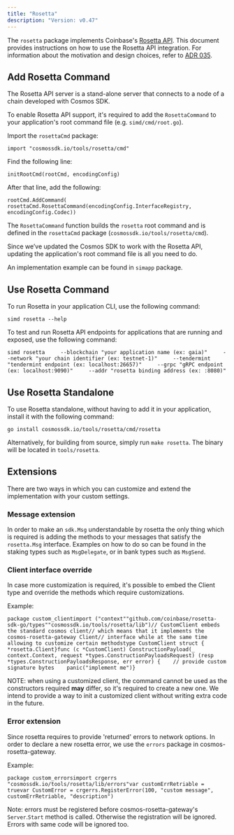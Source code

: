 ```yaml
---
title: "Rosetta"
description: "Version: v0.47"
---
```


The `rosetta` package implements Coinbase's [Rosetta API](https://www.rosetta-api.org). This document provides instructions on how to use the Rosetta API integration. For information about the motivation and design choices, refer to [ADR 035](https://docs.cosmos.network/main/architecture/adr-035-rosetta-api-support).

## Add Rosetta Command[​](#add-rosetta-command "Direct link to Add Rosetta Command")

The Rosetta API server is a stand-alone server that connects to a node of a chain developed with Cosmos SDK.

To enable Rosetta API support, it's required to add the `RosettaCommand` to your application's root command file (e.g. `simd/cmd/root.go`).

Import the `rosettaCmd` package:

```
import "cosmossdk.io/tools/rosetta/cmd"
```

Find the following line:

```
initRootCmd(rootCmd, encodingConfig)
```

After that line, add the following:

```
rootCmd.AddCommand(  rosettaCmd.RosettaCommand(encodingConfig.InterfaceRegistry, encodingConfig.Codec))
```

The `RosettaCommand` function builds the `rosetta` root command and is defined in the `rosettaCmd` package (`cosmossdk.io/tools/rosetta/cmd`).

Since we’ve updated the Cosmos SDK to work with the Rosetta API, updating the application's root command file is all you need to do.

An implementation example can be found in `simapp` package.

## Use Rosetta Command[​](#use-rosetta-command "Direct link to Use Rosetta Command")

To run Rosetta in your application CLI, use the following command:

```
simd rosetta --help
```

To test and run Rosetta API endpoints for applications that are running and exposed, use the following command:

```
simd rosetta     --blockchain "your application name (ex: gaia)"     --network "your chain identifier (ex: testnet-1)"     --tendermint "tendermint endpoint (ex: localhost:26657)"     --grpc "gRPC endpoint (ex: localhost:9090)"     --addr "rosetta binding address (ex: :8080)"
```

## Use Rosetta Standalone[​](#use-rosetta-standalone "Direct link to Use Rosetta Standalone")

To use Rosetta standalone, without having to add it in your application, install it with the following command:

```
go install cosmossdk.io/tools/rosetta/cmd/rosetta
```

Alternatively, for building from source, simply run `make rosetta`. The binary will be located in `tools/rosetta`.

## Extensions[​](#extensions "Direct link to Extensions")

There are two ways in which you can customize and extend the implementation with your custom settings.

### Message extension[​](#message-extension "Direct link to Message extension")

In order to make an `sdk.Msg` understandable by rosetta the only thing which is required is adding the methods to your messages that satisfy the `rosetta.Msg` interface. Examples on how to do so can be found in the staking types such as `MsgDelegate`, or in bank types such as `MsgSend`.

### Client interface override[​](#client-interface-override "Direct link to Client interface override")

In case more customization is required, it's possible to embed the Client type and override the methods which require customizations.

Example:

```
package custom_clientimport ("context""github.com/coinbase/rosetta-sdk-go/types""cosmossdk.io/tools/rosetta/lib")// CustomClient embeds the standard cosmos client// which means that it implements the cosmos-rosetta-gateway Client// interface while at the same time allowing to customize certain methodstype CustomClient struct {    *rosetta.Client}func (c *CustomClient) ConstructionPayload(_ context.Context, request *types.ConstructionPayloadsRequest) (resp *types.ConstructionPayloadsResponse, err error) {    // provide custom signature bytes    panic("implement me")}
```

NOTE: when using a customized client, the command cannot be used as the constructors required **may** differ, so it's required to create a new one. We intend to provide a way to init a customized client without writing extra code in the future.

### Error extension[​](#error-extension "Direct link to Error extension")

Since rosetta requires to provide 'returned' errors to network options. In order to declare a new rosetta error, we use the `errors` package in cosmos-rosetta-gateway.

Example:

```
package custom_errorsimport crgerrs "cosmossdk.io/tools/rosetta/lib/errors"var customErrRetriable = truevar CustomError = crgerrs.RegisterError(100, "custom message", customErrRetriable, "description")
```

Note: errors must be registered before cosmos-rosetta-gateway's `Server`.`Start` method is called. Otherwise the registration will be ignored. Errors with same code will be ignored too.
